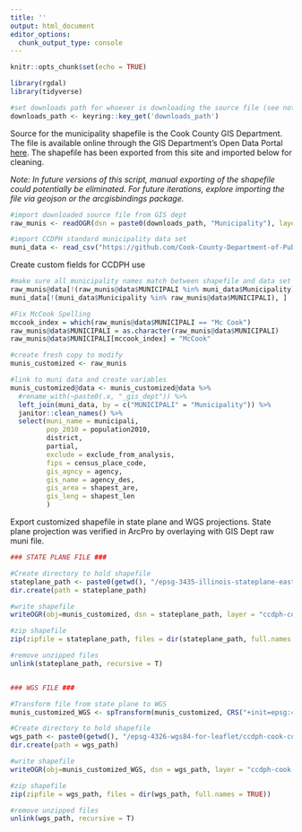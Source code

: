 ```yaml
---
title: ''
output: html_document
editor_options: 
  chunk_output_type: console
---
```


```r
knitr::opts_chunk$set(echo = TRUE)

library(rgdal)
library(tidyverse)

#set downloads path for whoever is downloading the source file (see notes below)
downloads_path <- keyring::key_get('downloads_path')

```

Source for the municipality shapefile is the Cook County GIS Department. The file is available online through the GIS Department's Open Data Portal [here](https://hub-cookcountyil.opendata.arcgis.com/datasets/534226c6b1034985aca1e14a2eb234af_2/explore?location=41.811250%2C-87.890600%2C10.56). The shapefile has been exported from this site and imported below for cleaning.

*Note: In future versions of this script, manual exporting of the shapefile could potentially be eliminated. For future iterations, explore importing the file via geojson or the arcgisbindings package.*

```r

#import downloaded source file from GIS dept
raw_munis <- readOGR(dsn = paste0(downloads_path, "Municipality"), layer = "Municipality")

#import CCDPH standard municipality data set
muni_data <- read_csv("https://github.com/Cook-County-Department-of-Public-Health/ccdph-data-sets/blob/main/Municipality%20Populations.csv?raw=TRUE")

```

Create custom fields for CCDPH use

```r

#make sure all municipality names match between shapefile and data set and all towns are accounted for in both datasets
raw_munis@data[!(raw_munis@data$MUNICIPALI %in% muni_data$Municipality) & !is.na("raw_munis@data$MUNICIPALI"), "MUNICIPALI"]
muni_data[!(muni_data$Municipality %in% raw_munis@data$MUNICIPALI), ]

#Fix McCook Spelling
mccook_index = which(raw_munis@data$MUNICIPALI == "Mc Cook")
raw_munis@data$MUNICIPALI = as.character(raw_munis@data$MUNICIPALI)
raw_munis@data$MUNICIPALI[mccook_index] = "McCook"

#create fresh copy to modify
munis_customized <- raw_munis 

#link to muni data and create variables  
munis_customized@data <- munis_customized@data %>%
  #rename_with(~paste0(.x, "_gis_dept")) %>%
  left_join(muni_data, by = c("MUNICIPALI" = "Municipality")) %>%
  janitor::clean_names() %>%
  select(muni_name = municipali,
         pop_2010 = population2010,
         district,
         partial,
         exclude = exclude_from_analysis,
         fips = census_place_code,
         gis_agncy = agency, 
         gis_name = agency_des,
         gis_area = shapest_are,
         gis_leng = shapest_len
         )

```

Export customized shapefile in state plane and WGS projections. State plane projection was verified in ArcPro by overlaying with GIS Dept raw muni file.

```r

### STATE PLANE FILE ###

#Create directory to hold shapefile
stateplane_path <- paste0(getwd(), "/epsg-3435-illinois-stateplane-east/ccdph-cook-county-munis")
dir.create(path = stateplane_path)

#write shapefile
writeOGR(obj=munis_customized, dsn = stateplane_path, layer = "ccdph-cook-county-munis", driver = "ESRI Shapefile")

#zip shapefile
zip(zipfile = stateplane_path, files = dir(stateplane_path, full.names = TRUE))

#remove unzipped files
unlink(stateplane_path, recursive = T)


### WGS FILE ###

#Transform file from state plane to WGS
munis_customized_WGS <- spTransform(munis_customized, CRS("+init=epsg:4326"))

#Create directory to hold shapefile
wgs_path <- paste0(getwd(), "/epsg-4326-wgs84-for-leaflet/ccdph-cook-county-munis-wgs")
dir.create(path = wgs_path)

#write shapefile
writeOGR(obj=munis_customized_WGS, dsn = wgs_path, layer = "ccdph-cook-county-munis-wgs", driver = "ESRI Shapefile")

#zip shapefile
zip(zipfile = wgs_path, files = dir(wgs_path, full.names = TRUE))

#remove unzipped files
unlink(wgs_path, recursive = T)

```



